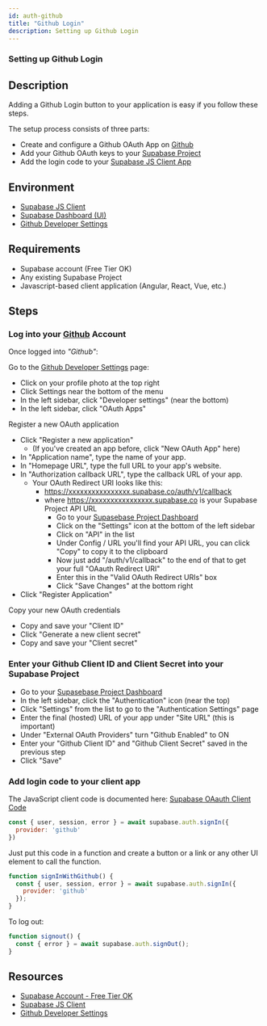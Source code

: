 ```yaml
---
id: auth-github
title: "Github Login"
description: Setting up Github Login
---
```



### Setting up Github Login

## Description

Adding a Github Login button to your application is easy if you follow these steps.

The setup process consists of three parts:

* Create and configure a Github OAuth App on [Github](https://github.com)
* Add your Github OAuth keys to your [Supabase Project](https://supabase.io)
* Add the login code to your [Supabase JS Client App](https://github.com/supabase/supabase-js)

## Environment

* [Supabase JS Client](https://github.com/supabase/supabase-js)
* [Supabase Dashboard (UI)](https://supabase.io)
* [Github Developer Settings](https://github.com/settings/developers)

## Requirements
* Supabase account (Free Tier OK)
* Any existing Supabase Project
* Javascript-based client application (Angular, React, Vue, etc.)

## Steps

### Log into your [Github](https://github.com) Account

Once logged into *"Github"*:

Go to the [Github Developer Settings](https://github.com/settings/developers) page:

- Click on your profile photo at the top right
- Click Settings near the bottom of the menu
- In the left sidebar, click "Developer settings" (near the bottom)
- In the left sidebar, click "OAuth Apps"

Register a new OAuth application

- Click "Register a new application"
  - (If you've created an app before, click "New OAuth App" here)
- In "Application name", type the name of your app.
- In "Homepage URL", type the full URL to your app's website.
- In "Authorization callback URL", type the callback URL of your app.
    - Your OAuth Redirect URI looks like this:
      - https://xxxxxxxxxxxxxxxx.supabase.co/auth/v1/callback
      - where https://xxxxxxxxxxxxxxxx.supabase.co is your Supabase Project API URL
          - Go to your [Supasebase Project Dashboard](https://supabase.io)
          - Click on the "Settings" icon at the bottom of the left sidebar
          - Click on "API" in the list
          - Under Config / URL you'll find your API URL, you can click "Copy" to copy it to the clipboard
          - Now just add "/auth/v1/callback" to the end of that to get your full "OAauth Redirect URI"
          - Enter this in the "Valid OAuth Redirect URIs" box
          - Click "Save Changes" at the bottom right
- Click "Register Application"

Copy your new OAuth credentials

- Copy and save your "Client ID"
- Click "Generate a new client secret"
- Copy and save your "Client secret"

### Enter your Github Client ID and Client Secret into your Supabase Project

- Go to your [Supasebase Project Dashboard](https://supabase.io)
- In the left sidebar, click the "Authentication" icon (near the top)
- Click "Settings" from the list to go to the "Authentication Settings" page
- Enter the final (hosted) URL of your app under "Site URL" (this is important)
- Under "External OAuth Providers" turn "Github Enabled" to ON
- Enter your "Github Client ID" and "Github Client Secret" saved in the previous step
- Click "Save"

### Add login code to your client app

The JavaScript client code is documented here: [Supabase OAauth Client Code](https://supabase.io/docs/reference/javascript/auth-signin#sign-in-using-third-party-providers)

```js
const { user, session, error } = await supabase.auth.signIn({
  provider: 'github'
})
```

Just put this code in a function and create a button or a link or any other UI element to call the function.

```js
function signInWithGithub() {
  const { user, session, error } = await supabase.auth.signIn({
    provider: 'github'
  });
}
```

To log out:

```js
function signout() {
  const { error } = await supabase.auth.signOut();
}
```

## Resources

* [Supabase Account - Free Tier OK](https://supabase.io)
* [Supabase JS Client](https://github.com/supabase/supabase-js)
* [Github Developer Settings](https://github.com/settings/developers)
